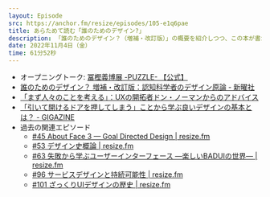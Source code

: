 ```yaml
---
layout: Episode
src: https://anchor.fm/resize/episodes/105-e1q6pae
title: あらためて読む「誰のためのデザイン?」
description: 「誰のためのデザイン？（増補・改訂版）」の概要を紹介しつつ、この本が書かれた時代背景、ドナルド・ノーマンの考えの変遷、アフォーダンスとシグニファイアの関係性などについて話しました。
date: 2022年11月4日（金）
time: 61分52秒
---
```


- オープニングトーク: [冨樫義博展 -PUZZLE- 【公式】](https://togashi-ten.com/)
- [誰のためのデザイン？ 増補・改訂版：認知科学者のデザイン原論 - 新曜社](https://www.shin-yo-sha.co.jp/book/b455574.html)
- [「まず人々のことを考える」：UXの開拓者ドン・ノーマンからのアドバイス](https://blog.adobe.com/jp/publish/2017/10/10/web-putting-people-first-tips-and-advice-from-ux-pioneer-don-norman)
- [「引いて開けるドアを押してしまう」ことから学ぶ良いデザインの基本とは？ - GIGAZINE](https://gigazine.net/news/20160304-bad-door-everywhere/)
- 過去の関連エピソード
    - [#45 About Face 3 — Goal Directed Design | resize.fm](https://resize.fm/ep/45-about-face-3-goal-directed-design)
    - [#53 デザイン史概論 | resize.fm](https://resize.fm/ep/53-design-history)
    - [#63 失敗から学ぶユーザーインターフェース —楽しいBADUIの世界— | resize.fm](https://resize.fm/ep/63-badui)
    - [#96 サービスデザインと持続可能性 | resize.fm](https://resize.fm/ep/96-service-design-thinking)
    - [#101 ざっくりUIデザインの歴史 | resize.fm](https://resize.fm/ep/101-ui-design-history)
